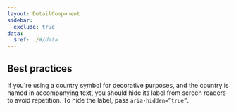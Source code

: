 ```yaml
---
layout: DetailComponent
sidebar:
  exclude: true
data:
  $ref: ./#/data
---
```


## Best practices

If you're using a country symbol for decorative purposes, and the country is named in accompanying text, you should hide its label from screen readers to avoid repetition. To hide the label, pass `aria-hidden=”true”`.

